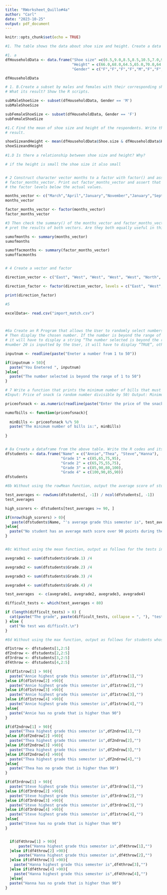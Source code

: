 ```yaml
---
title: "RWorksheet_Quillo#4a"
author: "Carl"
date: "2023-10-25"
output: pdf_document
---
```


```r
knitr::opts_chunk$set(echo = TRUE)
```

```r
#1. The table shows the data about shoe size and height. Create a data frame.

#1. a
dfHouseholdData <- data.frame("Shoe size" =c(6.5,9.0,8.5,8.5,10.5,7.0,9.5,9.0,13.0,7.5,10.5,8.5,12.0,10.5,13.0,11.5,8.5,5.0,10.0,6.5,7.5,8.5,10.5,8.5,10.5,11.0,9.0,13.0),
                              "Height" = c(66.0,68.0,64.5,65.0,70.0,64.0,70.0,71.0,72.0,64.0,74.5,67.0,71.0,71.0,77.0,72.0,59.0,62.0,72.0,66.0,64.0,67.0,73.0,69.0,72.0,70.0,69.0,70.0),
                              "Gender" = c("F","F","F","F","M","F","F","F","M","F","M","F","M","M","M","M","F","F","M","F","F","M","M","F","M","M","M","M"))

dfHouseholdData

# 1. B.Create a subset by males and females with their corresponding shoe size and height.
# What its result? Show the R scripts.

subMaleShoeSize <- subset(dfHouseholdData, Gender == 'M')
subMaleShoeSize

subFemaleShoeSize <- subset(dfHouseholdData, Gender == 'F')
subFemaleShoeSize

#1.C Find the mean of shoe size and height of the respondents. Write the R scripts and its
# result.

shoeSizeandHeight <- mean(dfHouseholdData$Shoe.size & dfHouseholdData$Height)
shoeSizeandHeight
 
#1.D Is there a relationship between shoe size and height? Why?

# if the height is small the shoe size it also small


# 2 Construct character vector months to a factor with factor() and assign the result to
# factor_months_vector. Print out factor_months_vector and assert that R prints out
# the factor levels below the actual values.

months_vector <- c("March","April","January","November","January","September","October","September","November","August","January","November","November","February","May","August","July","December","August","August","September","November","February","April")
months_vector

factor_months_vector <- factor(months_vector)
factor_months_vector

#3 Then check the summary() of the months_vector and factor_months_vector. | Inter-
# pret the results of both vectors. Are they both equally useful in this case?

sumofmonths <- summary(months_vector)
sumofmonths

sumoffacmonths <- summary(factor_months_vector)
sumoffacmonths


# 4 Create a vector and factor

direction_vector <- c("East", "West", "West", "West", "West", "North", "North", "North")

direction_factor <- factor(direction_vector, levels = c("East", "West", "North"))

print(direction_factor)

#5

excelData<- read.csv("import_match.csv")



#6a Create an R Program that allows the User to randomly select numbers from 1 to 50.
# Then display the chosen number. If the number is beyond the range of the selected choice,
# it will have to display a string “The number selected is beyond the range of 1 to 50”. If
#number 20 is inputted by the User, it will have to display “TRUE”, otherwise display the input number.

inputnum <- readline(paste("Eneter a number from 1 to 50"))

if(inputnum > 50){
  paste("You Enetered ", inputnum)
}else{
  paste("The number selected is beyond the range of 1 to 50")
}

# 7 Write a function that prints the minimum number of bills that must be paid, given the price of the snack.
#Input: Price of snack (a random number divisible by 50) Output: Minimum number of bills needed to purchase a snack.

priceofsnack <- as.numeric(readline(paste("Enter the price of the snacks: ")))

numofbills <- function(priceofsnack){
  
  minBills <- priceofsnack %/% 50
  paste("The minimum number of bills is:", minBills)
  
}


# 8a Create a dataframe from the above table. Write the R codes and its output.
dfstudents <- data.frame("Name" = c("Annie","Thea", "Steve","Hanna"),
                         "Grade 1" = c(85,65,75,95),
                         "Grade 2" = c(65,75,55,75),
                         "Grade 3" = c(85,90,80,100),
                         "Grade 4" = c(100,90,85,90))
dfstudents

#8b Without using the rowMean function, output the average score of students whose average math score over 90 points during the semester. write R code and its output.

test_averages <- rowSums(dfstudents[, -1]) / ncol(dfstudents[, -1])
test_averages

high_scorers <- dfstudents[test_averages >= 90, ]

if(nrow(high_scorers) > 0){
   paste(dfstudents$Name, "'s average grade this semester is", test_averages)
}else{
  paste("No student has an average math score over 90 points during the semester")
}


#8c Without using the mean function, output as follows for the tests in which the average score was less than 80 out of 4 tests.

avegrade1 <- sum(dfstudents$Grade.1) /4

avegrade2 <- sum(dfstudents$Grade.2) /4

avegrade3 <- sum(dfstudents$Grade.3) /4

avegrade4 <- sum(dfstudents$Grade.4) /4

test_averages  <- c(avegrade1, avegrade2, avegrade3, avegrade4)

difficult_tests <- which(test_averages < 80)

if (length(difficult_tests) > 0) {
  cat(paste("The grade", paste(difficult_tests, collapse = ", "), "test(s) were difficult.\n"))
} else {
  cat("No test was difficult.\n")
}

#8d Without using the max function, output as follows for students whose highest score for a semester exceeds 90 points.

df1strow <- dfstudents[1,2:5]
df2ndrow <- dfstudents[2,2:5]
df3rdrow <- dfstudents[3,2:5]
df4throw <- dfstudents[4,2:5]

if(df1strow[1] > 90){
  paste("Annie highest grade this semester is",df1strow[1],"")
}else if(df1strow[2] >90){
  paste("Annie highest grade this semester is",df1strow[2],"")
}else if(df1strow[3] >90){
  paste("Annie highest grade this semester is",df1strow[3],"")
}else if(df1strow[4] >90){
  paste("Annie highest grade this semester is",df1strow[4],"")
}else{
  paste("Annie has no grade that is higher than 90")
}

if(df2ndrow[1] > 90){
  paste("Thea highest grade this semester is",df2ndrow[1],"")
}else if(df2ndrow[2] >90){
  paste("Thea highest grade this semester is",df2ndrow[2],"")
}else if(df2ndrow[3] >90){
  paste("Thea highest grade this semester is",df2ndrow[3],"")
}else if(df2ndrow[4] >90){
  paste("Thea highest grade this semester is",df2ndrow[4],"")
}else{
  paste("Thea has no grade that is higher than 90")
}

if(df3rdrow[1] > 90){
  paste("Steve highest grade this semester is",df3rdrow[1],"")
}else if(df3rdrow[2] >90){
  paste("Steve highest grade this semester is",df3rdrow[2],"")
}else if(df3rdrow[3] >90){
  paste("Steve highest grade this semester is",df3rdrow[3],"")
}else if(df3rdrow[4] >90){
  paste("Steve highest grade this semester is",df1strow[4],"")
}else{
  paste("Steve has no grade that is higher than 90")
}


  if(df4throw[1] > 90){
      paste("Hanna highest grade this semester is",df4throw[1],"")
  }else if(df4throw[2] >90){
      paste("Hanna highest grade this semester is",df4throw[2],"")
  }else if(df4throw[3] >90){
    paste("Hanna highest grade this semester is",df4throw[3],"")
  }else if(df4throw[4] >90){
    paste("Hanna highest grade this semester is",df4throw[4],"")
  }else{
  paste("Hanna has no grade that is higher than 90")
}


```
